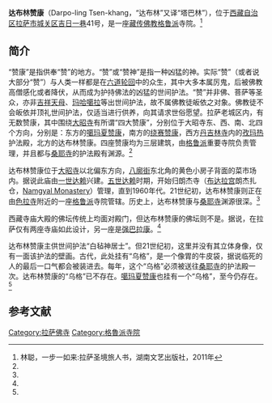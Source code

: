 {{Link style|time=2015-12-12T06:12:45+00:00}}
{{Infobox Tibetan Buddhist monastery
|name = 达布林赞康
|image = 
|image size = 250px
|alt = 
|caption = 
|t=
|w=
|to = 
|ipa={{IPA|}}
|z=
|thdl=
|e=
|tc=達布林贊康
|s=达布林赞康
|p=
|m=
|k=
|pushpin_map = 
|latd =  | latm =  | lats =  | latNS = 
|longd=  | longm= | longs =| longEW = 
|iso_region = 
|map_caption = 
|mapsize = 
|location_country = 中国
|location = {{CHN}}[[西藏自治区|西藏自治区]][[拉萨市|拉萨市]][[城关区_(拉萨市)|城关区]]
|coordinates_display =
|founded_by = 
|date_founded =
|date_renovated =
|sect = [[格鲁派|格鲁派]]
|mather =
|children =
|dedicated_to = 
|tulku =
|head_lama = 
|head_mgh =
|no._of_monks = 
|architecture = 
|festivals =
|footnotes = 
}}

'''达布林赞康'''（Darpo-ling Tsen-khang，“达布林”又译“塔巴林”），位于[[西藏自治区|西藏自治区]][[拉萨市|拉萨市]][[城关区_(拉萨市)|城关区]][[吉日一巷|吉日一巷]]41号，是一座[[藏传佛教|藏传佛教]][[格鲁派|格鲁派]]寺院。<ref name=lin>林聪，一步一如来:拉萨圣境旅人书，湖南文艺出版社，2011年</ref>

==简介==
“赞康”是指供奉“赞”的地方。“赞”或“赞神”是指一种凶猛的神。实际“赞”（或者说大部分“赞”）与人类一样都是在[[六道轮回|六道轮回]]中的众生，其中大多本属厉鬼，后被佛教高僧感化或者降伏，从而成为护持佛法的凶猛的世间护法。“赞”并非佛、菩萨等圣众，亦非[[吉祥天母|吉祥天母]]、[[玛哈噶拉|玛哈噶拉]]等出世间护法，故不属佛教徒皈依之对象。佛教徒不会皈依并顶礼世间护法，仅适当进行供养，向其请求世俗愿望。拉萨老城区内，有无数赞康，其中围绕[[大昭寺|大昭寺]]有所谓“四大赞康”，分别位于大昭寺东、西、南、北四个方向，分别是：东方的[[噶玛夏赞康|噶玛夏赞康]]，南方的[[绕赛赞康|绕赛赞康]]，西方[[丹吉林寺|丹吉林寺]]内的[[孜玛热|孜玛热]]护法殿，北方的达布林赞康。四座赞康均为三层建筑，由[[格鲁派|格鲁派]]重要寺院负责管理，并且都与[[桑耶寺|桑耶寺]]的护法殿有渊源。<ref name=lin/>

达布林赞康位于[[大昭寺|大昭寺]]以北偏东方向，[[八廓街|八廓街]]东北角的黄色小房子背面的菜市场内。据说此庙由[[根敦朱巴|一世达赖]]兴建。[[五世达赖|五世达赖]]时期，开始归朗杰寺（[[布达拉宫|布达拉宫]]朗杰扎仓，[[:en:Namgyal_Monastery|Namgyal Monastery]]）管理，直到1960年代。21世纪初，达布林赞康则正在由[[色拉寺|色拉寺]]附近的一座[[格鲁派|格鲁派]]寺院管辖。历史上，达布林赞康与[[桑耶寺|桑耶寺]]渊源很深。<ref name=lin/>

西藏寺庙大殿的佛坛传统上均面对殿门，但达布林赞康的佛坛则不是。据说，在拉萨仅有两座寺庙如此设计，另一座是[[强巴拉康|强巴拉康]]。<ref name=lin/>

达布林赞康主供世间护法“白毡神居士”。但21世纪初，这里并没有其立体身像，仅有一面该护法的壁画。古代，此处挂有“乌格”，是一个像胃的牛皮袋，据说临死的人的最后一口气都会被装进去。每年，这个“乌格”必须被送往[[桑耶寺|桑耶寺]]的护法殿一次。达布林赞康的“乌格”已不存在。[[噶玛夏赞康|噶玛夏赞康]]也挂有一个“乌格”，至今仍存在。<ref name=lin/>

==参考文献==
{{reflist}}

{{拉萨地标}}
[[Category:拉萨佛寺|Category:拉萨佛寺]]
[[Category:格魯派寺院|Category:格魯派寺院]]